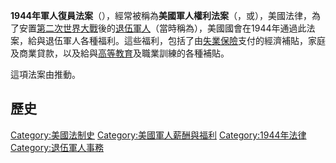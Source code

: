{{expand|time=2017-09-17T02:37:36+00:00}}
{{unreferenced|time=2017-09-17T02:37:36+00:00}}
'''1944年軍人復員法案'''（{{lang-en|Servicemen's Readjustment Act of 1944}}），經常被稱為'''美國軍人權利法案'''（{{lang|en|G.I. Bill of Rights}}，或{{lang|en|G.I. Bill}}），美國法律，為了安置[[第二次世界大戰|第二次世界大戰]]後的[[退伍軍人|退伍軍人]]（當時稱為{{link-en|G.I.|G.I. (military)}}），美國國會在1944年通過此法案，給與退伍軍人各種福利。這些福利，包括了由[[失業保險|失業保險]]支付的經濟補貼，家庭及商業貸款，以及給與[[高等教育|高等教育]]及職業訓練的各種補貼。

這項法案由{{link-en|美國退伍軍人協會|American Legion}}推動。

==歷史==
[[Category:美國法制史|Category:美國法制史]]
[[Category:美國軍人薪酬與福利|Category:美國軍人薪酬與福利]]
[[Category:1944年法律|Category:1944年法律]]
[[Category:退伍軍人事務|Category:退伍軍人事務]]